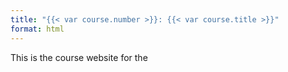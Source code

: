 ```yaml
---
title: "{{< var course.number >}}: {{< var course.title >}}"
format: html
---
```


This is the course website for the 
